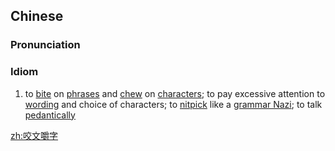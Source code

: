 ==Chinese==
{{zh-forms}}

===Pronunciation===
{{zh-pron
|m=yǎowénjiáozì
|c=ngaau5 man4 zoek3 zi6
|cat=id
}}

===Idiom===
{{zh-idiom}}

# to [[bite]] on [[phrase]]s and [[chew]] on [[character]]s; to pay excessive attention to [[wording]] and choice of characters; to [[nitpick]] like a [[grammar Nazi]]; to talk [[pedantically]]

[[zh:咬文嚼字]]